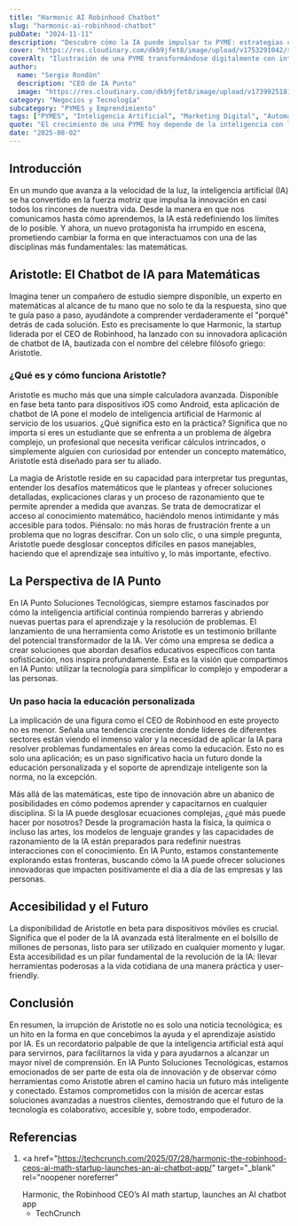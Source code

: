 ```yaml
---
title: "Harmonic AI Robinhood Chatbot"
slug: "harmonic-ai-robinhood-chatbot"
pubDate: "2024-11-11"
description: "Descubre cómo la IA puede impulsar tu PYME: estrategias concretas de marketing, automatización y datos para aumentar ventas."
cover: "https://res.cloudinary.com/dkb9jfet8/image/upload/v1753291042/small-business_kk56r6.jpg"
coverAlt: "Ilustración de una PYME transformándose digitalmente con inteligencia artificial."
author:
  name: "Sergio Rondón"
  description: "CEO de IA Punto"
  image: "https://res.cloudinary.com/dkb9jfet8/image/upload/v1739925181/sergio_gdcaeh.png"
category: "Negocios y Tecnología"
subcategory: "PYMES y Emprendimiento"
tags: ["PYMES", "Inteligencia Artificial", "Marketing Digital", "Automatización", "Ventas"]
quote: "El crecimiento de una PYME hoy depende de la inteligencia con la que se aplican datos, IA y estrategia. — Sergio Rondón"
date: "2025-08-02"
---
```




<h2 id="introduccion">Introducción</h2>

En un mundo que avanza a la velocidad de la luz, la inteligencia artificial (IA) se ha convertido en la fuerza motriz que impulsa la innovación en casi todos los rincones de nuestra vida. Desde la manera en que nos comunicamos hasta cómo aprendemos, la IA está redefiniendo los límites de lo posible. Y ahora, un nuevo protagonista ha irrumpido en escena, prometiendo cambiar la forma en que interactuamos con una de las disciplinas más fundamentales: las matemáticas.

<h2 id="aristotle-el-chatbot-de-ia-para-matematicas">
  Aristotle: El Chatbot de IA para Matemáticas
</h2>

Imagina tener un compañero de estudio siempre disponible, un experto en matemáticas al alcance de tu mano que no solo te da la respuesta, sino que te guía paso a paso, ayudándote a comprender verdaderamente el "porqué" detrás de cada solución. Esto es precisamente lo que Harmonic, la startup liderada por el CEO de Robinhood, ha lanzado con su innovadora aplicación de chatbot de IA, bautizada con el nombre del célebre filósofo griego: Aristotle.

<h3 id="que-es-y-como-funciona-aristotle">
  ¿Qué es y cómo funciona Aristotle?
</h3>

Aristotle es mucho más que una simple calculadora avanzada. Disponible en fase beta tanto para dispositivos iOS como Android, esta aplicación de chatbot de IA pone el modelo de inteligencia artificial de Harmonic al servicio de los usuarios. ¿Qué significa esto en la práctica? Significa que no importa si eres un estudiante que se enfrenta a un problema de álgebra complejo, un profesional que necesita verificar cálculos intrincados, o simplemente alguien con curiosidad por entender un concepto matemático, Aristotle está diseñado para ser tu aliado.

La magia de Aristotle reside en su capacidad para interpretar tus preguntas, entender los desafíos matemáticos que le planteas y ofrecer soluciones detalladas, explicaciones claras y un proceso de razonamiento que te permite aprender a medida que avanzas. Se trata de democratizar el acceso al conocimiento matemático, haciéndolo menos intimidante y más accesible para todos. Piénsalo: no más horas de frustración frente a un problema que no logras descifrar. Con un solo clic, o una simple pregunta, Aristotle puede desglosar conceptos difíciles en pasos manejables, haciendo que el aprendizaje sea intuitivo y, lo más importante, efectivo.

<h2 id="la-perspectiva-de-ia-punto">La Perspectiva de IA Punto</h2>

En IA Punto Soluciones Tecnológicas, siempre estamos fascinados por cómo la inteligencia artificial continúa rompiendo barreras y abriendo nuevas puertas para el aprendizaje y la resolución de problemas. El lanzamiento de una herramienta como Aristotle es un testimonio brillante del potencial transformador de la IA. Ver cómo una empresa se dedica a crear soluciones que abordan desafíos educativos específicos con tanta sofisticación, nos inspira profundamente. Esta es la visión que compartimos en IA Punto: utilizar la tecnología para simplificar lo complejo y empoderar a las personas.

<h3 id="un-paso-hacia-la-educacion-personalizada">
  Un paso hacia la educación personalizada
</h3>

La implicación de una figura como el CEO de Robinhood en este proyecto no es menor. Señala una tendencia creciente donde líderes de diferentes sectores están viendo el inmenso valor y la necesidad de aplicar la IA para resolver problemas fundamentales en áreas como la educación. Esto no es solo una aplicación; es un paso significativo hacia un futuro donde la educación personalizada y el soporte de aprendizaje inteligente son la norma, no la excepción.

Más allá de las matemáticas, este tipo de innovación abre un abanico de posibilidades en cómo podemos aprender y capacitarnos en cualquier disciplina. Si la IA puede desglosar ecuaciones complejas, ¿qué más puede hacer por nosotros? Desde la programación hasta la física, la química o incluso las artes, los modelos de lenguaje grandes y las capacidades de razonamiento de la IA están preparados para redefinir nuestras interacciones con el conocimiento. En IA Punto, estamos constantemente explorando estas fronteras, buscando cómo la IA puede ofrecer soluciones innovadoras que impacten positivamente el día a día de las empresas y las personas.

<h2 id="accesibilidad-y-el-futuro">Accesibilidad y el Futuro</h2>

La disponibilidad de Aristotle en beta para dispositivos móviles es crucial. Significa que el poder de la IA avanzada está literalmente en el bolsillo de millones de personas, listo para ser utilizado en cualquier momento y lugar. Esta accesibilidad es un pilar fundamental de la revolución de la IA: llevar herramientas poderosas a la vida cotidiana de una manera práctica y user-friendly.

<h2 id="conclusion">Conclusión</h2>

En resumen, la irrupción de Aristotle no es solo una noticia tecnológica; es un hito en la forma en que concebimos la ayuda y el aprendizaje asistido por IA. Es un recordatorio palpable de que la inteligencia artificial está aquí para servirnos, para facilitarnos la vida y para ayudarnos a alcanzar un mayor nivel de comprensión. En IA Punto Soluciones Tecnológicas, estamos emocionados de ser parte de esta ola de innovación y de observar cómo herramientas como Aristotle abren el camino hacia un futuro más inteligente y conectado. Estamos comprometidos con la misión de acercar estas soluciones avanzadas a nuestros clientes, demostrando que el futuro de la tecnología es colaborativo, accesible y, sobre todo, empoderador.

<h2 id="referencias">Referencias</h2>

1.  <a
      href="https://techcrunch.com/2025/07/28/harmonic-the-robinhood-ceos-ai-math-startup-launches-an-ai-chatbot-app/"
      target="_blank"
      rel="noopener noreferrer"
    >
      Harmonic, the Robinhood CEO’s AI math startup, launches an AI chatbot app
      - TechCrunch
    </a>
